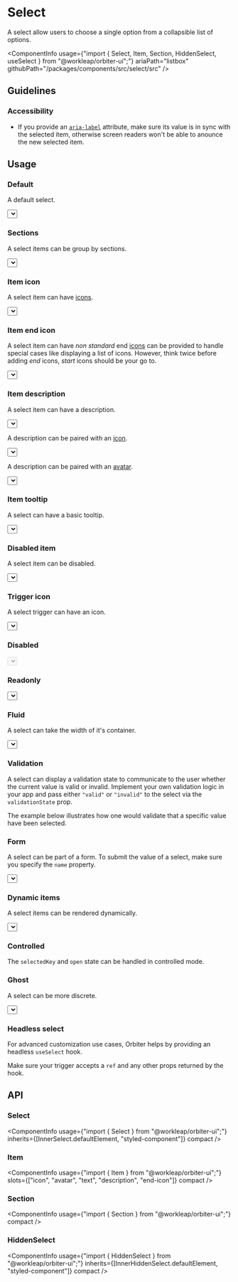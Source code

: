 
<Meta
    title="Components/Select"
    id="select"
/>

# Select

<Tagline>A select allow users to choose a single option from a collapsible list of options.</Tagline>

<ComponentInfo
    usage={"import { Select, Item, Section, HiddenSelect, useSelect } from \"@workleap/orbiter-ui\";"}
    ariaPath="listbox"
    githubPath="/packages/components/src/select/src"
/>

## Guidelines

### Accessibility

- If you provide an [`aria-label`](https://developer.mozilla.org/en-US/docs/Web/Accessibility/ARIA/Attributes/aria-label) attribute, make sure its value is in sync with the selected item, otherwise screen readers won't be able to anounce the new selected item.

## Usage

### Default

A default select.

<Preview>
    <Story name="default">
        <Select placeholder="Planets">
            <Item key="earth">Earth</Item>
            <Item key="jupiter">Jupiter</Item>
            <Item key="mars">Mars</Item>
            <Item key="mercury">Mercury</Item>
            <Item key="neptune">Neptune</Item>
            <Item key="saturn">Saturn</Item>
            <Item key="uranus">Uranus</Item>
        </Select>
    </Story>
</Preview>

### Sections

A select items can be group by sections.

<Preview>
    <Story name="sections">
        <Select placeholder="Planets">
            <Section title="Visited">
                <Item key="earth">Earth</Item>
                <Item key="mars">Mars</Item>
                <Item key="saturn">Saturn</Item>
            </Section>
            <Section title="Not Visited">
                <Item key="jupiter">Jupiter</Item>
                <Item key="mercury">Mercury</Item>
                <Item key="neptune">Neptune</Item>
                <Item key="uranus">Uranus</Item>
            </Section>
        </Select>
    </Story>
</Preview>

### Item icon

A select item can have [icons](?path=/docs/icon-gallery--page).

<Preview>
    <Story name="item icon">
        <Select placeholder="Planets">
            <Item key="earth">
                <SparklesIcon />
                <Text>Earth</Text>
            </Item>
            <Item key="jupiter">
                <SparklesIcon />
                <Text>Jupiter</Text>
            </Item>
            <Item key="mars">
                <SparklesIcon />
                <Text>Mars</Text>
            </Item>
        </Select>
    </Story>
</Preview>

### Item end icon

A select item can have *non standard* end [icons](?path=/docs/icon-gallery--page) can be provided to handle special cases like displaying a list of icons. However, think twice before adding *end* icons, *start* icons should be your go to.

<Preview>
    <Story name="item end icon">
        <Select placeholder="Planets">
            <Item key="earth">
                <Text>Earth</Text>
                <IconList slot="end-icon">
                    <CatIcon />
                    <SparklesIcon />
                    <RocketIcon />
                </IconList>
            </Item>
            <Item key="jupiter">
                <Text>Jupiter</Text>
                <SparklesIcon slot="end-icon" />
            </Item>
            <Item key="mars">
                <Text>Mars</Text>
                <IconList slot="end-icon">
                    <CatIcon />
                    <SparklesIcon />
                    <RocketIcon />
                </IconList>
            </Item>
        </Select>
    </Story>
</Preview>

### Item description

A select item can have a description.

<Preview>
    <Story name="item description">
        <Select placeholder="Planets">
            <Item key="earth">
                <Text>Earth</Text>
                <Text slot="description">Home sweet home!</Text>
            </Item>
            <Item key="jupiter">
                <Text>Jupiter</Text>
                <Text slot="description">The fourth-brightest object in the sky</Text>
            </Item>
            <Item key="mars">
                <Text>Mars</Text>
                <Text slot="description">See you in 2026</Text>
            </Item>
        </Select>
    </Story>
</Preview>

A description can be paired with an [icon](?path=/docs/icon-gallery--page).

<Preview>
    <Story name="item description + icon">
        <Select placeholder="Planets">
            <Item key="earth">
                <SparklesIcon />
                <Text>Earth</Text>
                <Text slot="description">Home sweet home!</Text>
            </Item>
            <Item key="jupiter">
                <SparklesIcon />
                <Text>Jupiter</Text>
                <Text slot="description">The fourth-brightest object in the sky</Text>
            </Item>
            <Item key="mars">
                <SparklesIcon />
                <Text>Mars</Text>
                <Text slot="description">See you in 2026</Text>
            </Item>
        </Select>
    </Story>
</Preview>

A description can be paired with an [avatar](?path=/docs/avatar--default-story).

<Preview>
    <Story name="item description + avatar">
        <Select placeholder="Planets">
            <Item key="earth">
                <Avatar name="Earth" />
                <Text>Earth</Text>
                <Text slot="description">Home sweet home!</Text>
            </Item>
            <Item key="jupiter">
                <Avatar name="Jupiter" />
                <Text>Jupiter</Text>
                <Text slot="description">The fourth-brightest object in the sky</Text>
            </Item>
            <Item key="mars">
                <Avatar name="Mars" />
                <Text>Mars</Text>
                <Text slot="description">See you in 2026</Text>
            </Item>
        </Select>
    </Story>
</Preview>

### Item tooltip

A select can have a basic tooltip.

<Preview>
    <Story name="item tooltip">
        <Select placeholder="Planets">
            <TooltipTrigger>
                <Item key="earth">Earth</Item>
                <Tooltip>Home sweet home!</Tooltip>
            </TooltipTrigger>
            <TooltipTrigger>
                <Item key="jupiter">Jupiter</Item>
                <Tooltip>The fourth-brightest object in the sky</Tooltip>
            </TooltipTrigger>
            <TooltipTrigger>
                <Item key="mars">Mars</Item>
                <Tooltip>See you in 2026</Tooltip>
            </TooltipTrigger>
        </Select>
    </Story>
</Preview>

### Disabled item

A select item can be disabled.

<Preview>
    <Story name="disabled item">
        <Select placeholder="Planets">
            <Item disabled key="earth">Earth</Item>
            <Item key="jupiter">Jupiter</Item>
            <Item key="mars">Mars</Item>
            <Item disabled key="mercury">Mercury</Item>
            <Item key="neptune">Neptune</Item>
            <Item key="saturn">Saturn</Item>
            <Item key="uranus">Uranus</Item>
        </Select>
    </Story>
</Preview>

### Trigger icon

A select trigger can have an icon.

<Preview>
    <Story name="trigger icon">
        <Select icon={<SearchIcon />} placeholder="Planets">
            <Item key="earth">Earth</Item>
            <Item key="jupiter">Jupiter</Item>
            <Item key="mars">Mars</Item>
            <Item key="mercury">Mercury</Item>
            <Item key="neptune">Neptune</Item>
            <Item key="saturn">Saturn</Item>
            <Item key="uranus">Uranus</Item>
        </Select>
    </Story>
</Preview>

### Disabled

<Preview>
    <Story name="disabled">
        <Select disabled placeholder="Planets">
            <Item key="earth">Earth</Item>
            <Item key="jupiter">Jupiter</Item>
            <Item key="mars">Mars</Item>
            <Item key="mercury">Mercury</Item>
            <Item key="neptune">Neptune</Item>
            <Item key="saturn">Saturn</Item>
            <Item key="uranus">Uranus</Item>
        </Select>
    </Story>
</Preview>

### Readonly

<Preview>
    <Story name="readonly">
        <Select readOnly placeholder="Planets">
            <Item key="earth">Earth</Item>
            <Item key="jupiter">Jupiter</Item>
            <Item key="mars">Mars</Item>
            <Item key="mercury">Mercury</Item>
            <Item key="neptune">Neptune</Item>
            <Item key="saturn">Saturn</Item>
            <Item key="uranus">Uranus</Item>
        </Select>
    </Story>
</Preview>

### Fluid

A select can take the width of it's container.

<Preview>
    <Story name="fluid">
        <Select fluid placeholder="Planets">
            <Item key="earth">Earth</Item>
            <Item key="jupiter">Jupiter</Item>
            <Item key="mars">Mars</Item>
            <Item key="mercury">Mercury</Item>
            <Item key="neptune">Neptune</Item>
            <Item key="saturn">Saturn</Item>
            <Item key="uranus">Uranus</Item>
        </Select>
    </Story>
</Preview>

### Validation

A select can display a validation state to communicate to the user whether the current value is valid or invalid. Implement your own validation logic in your app and pass either `"valid"` or `"invalid"` to the select via the `validationState` prop.

The example below illustrates how one would validate that a specific value have been selected.

<Preview filePath="/select/docs/SelectedValueValidation" />

### Form

A select can be part of a form. To submit the value of a select, make sure you specify the `name` property.

<Preview>
    <Story name="form">
        <form>
            <Select name="planet" placeholder="Planets">
                <Item key="earth">Earth</Item>
                <Item key="jupiter">Jupiter</Item>
                <Item key="mars">Mars</Item>
                <Item key="mercury">Mercury</Item>
                <Item key="neptune">Neptune</Item>
                <Item key="saturn">Saturn</Item>
                <Item key="uranus">Uranus</Item>
            </Select>
        </form>
    </Story>
</Preview>

### Dynamic items

A select items can be rendered dynamically.

<Preview>
    <Story name="dynamic items">
        <Select placeholder="Planets" aria-label="Planets">
            {["Earth", "Jupiter", "Mars", "Mercury", "Neptune", "Saturn", "Uranus"].map(x => (
                <Item key={x.toLowerCase()}>{x}</Item>
            ))}
        </Select>
    </Story>
</Preview>

### Controlled

The `selectedKey` and `open` state can be handled in controlled mode.

<Preview filePath="/select/docs/ControlledSelect" />

### Ghost

A select can be more discrete.

<Preview>
    <Story name="ghost">
        <Select variant="ghost" placeholder="Planets">
            <Item key="earth">Earth</Item>
            <Item key="jupiter">Jupiter</Item>
            <Item key="mars">Mars</Item>
            <Item key="mercury">Mercury</Item>
            <Item key="neptune">Neptune</Item>
            <Item key="saturn">Saturn</Item>
            <Item key="uranus">Uranus</Item>
        </Select>
    </Story>
</Preview>

### Headless select

For advanced customization use cases, Orbiter helps by providing an headless `useSelect` hook.

Make sure your trigger accepts a `ref` and any other props returned by the hook.

<Preview filePath="/select/docs/CustomSelect" />

## API

### Select

<ComponentInfo
    usage={"import { Select } from \"@workleap/orbiter-ui\";"}
    inherits={[InnerSelect.defaultElement, "styled-component"]}
    compact
/>

<ArgsTable of={InnerSelect} sort="alpha" />

### Item

<ComponentInfo
    usage={"import { Item } from \"@workleap/orbiter-ui\";"}
    slots={["icon", "avatar", "text", "description", "end-icon"]}
    compact
/>

<ArgsTable of={InnerItem} sort="alpha" />

### Section

<ComponentInfo
    usage={"import { Section } from \"@workleap/orbiter-ui\";"}
    compact
/>

<ArgsTable of={InnerSection} sort="alpha" />

### HiddenSelect

<ComponentInfo
    usage={"import { HiddenSelect } from \"@workleap/orbiter-ui\";"}
    inherits={[InnerHiddenSelect.defaultElement, "styled-component"]}
    compact
/>

<ArgsTable of={InnerHiddenSelect} sort="alpha" />


